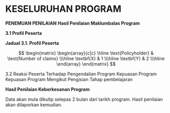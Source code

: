 # KESELURUHAN PROGRAM

**PENEMUAN PENILAIAN**
**Hasil Penilaian Maklumbalas Program**

**3.1 Profil Peserta**

<a id=tab:3.1></a> 

[Jadual 3.1]: \#tab:3.1

**Jadual 3.1. Profil Peserta**

$$
\begin{matrix}
    \begin{array}{c|c} \hline
    \text{Policyholder} & \text{Number of claims} \\\hline
    \textbf{X} & 1 \\\hline
    \textbf{Y} & 2 \\\hline
    \end{array}
\end{matrix}
$$

3.2 Reaksi Peserta Terhadap Pengendalian Program
Kepuasan Program
Kepuasan Program Mengikut Pengisian
Tahap pembelajaran

**Hasil Penilaian Keberkesanan Program**

Data akan mula dikutip selepas 2 bulan dari tarikh program. Hasil penilaian akan dilaporkan kemudian. 

